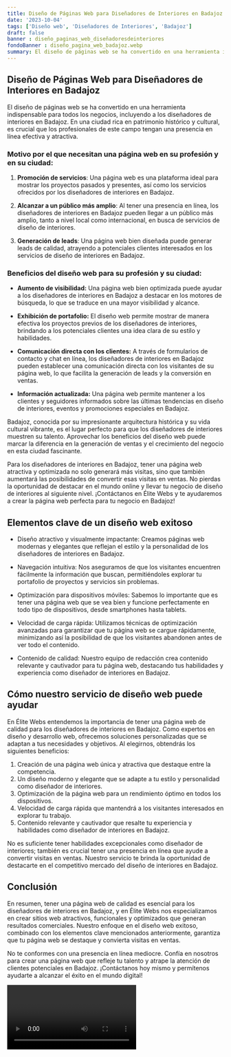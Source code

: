 ```yaml
---
title: Diseño de Páginas Web para Diseñadores de Interiores en Badajoz
date: '2023-10-04'
tags: ['Diseño web', 'Diseñadores de Interiores', 'Badajoz']
draft: false
banner : diseño_paginas_web_diseñadoresdeinteriores
fondoBanner : diseño_pagina_web_badajoz.webp
summary: El diseño de páginas web se ha convertido en una herramienta indispensable para todos los negocios, incluyendo a los diseñadores de interiores en Badajoz. En una ciudad rica en patrimonio histórico y cultural, es crucial que los profesionales de este campo tengan una presencia en línea efectiva y atractiva.
---
```


## Diseño de Páginas Web para Diseñadores de Interiores en Badajoz

El diseño de páginas web se ha convertido en una herramienta indispensable para todos los negocios, incluyendo a los diseñadores de interiores en Badajoz. En una ciudad rica en patrimonio histórico y cultural, es crucial que los profesionales de este campo tengan una presencia en línea efectiva y atractiva.

### Motivo por el que necesitan una página web en su profesión y en su ciudad:

1. **Promoción de servicios**: Una página web es una plataforma ideal para mostrar los proyectos pasados y presentes, así como los servicios ofrecidos por los diseñadores de interiores en Badajoz.

2. **Alcanzar a un público más amplio**: Al tener una presencia en línea, los diseñadores de interiores en Badajoz pueden llegar a un público más amplio, tanto a nivel local como internacional, en busca de servicios de diseño de interiores.

3. **Generación de leads**: Una página web bien diseñada puede generar leads de calidad, atrayendo a potenciales clientes interesados en los servicios de diseño de interiores en Badajoz.

### Beneficios del diseño web para su profesión y su ciudad:

- **Aumento de visibilidad:** Una página web bien optimizada puede ayudar a los diseñadores de interiores en Badajoz a destacar en los motores de búsqueda, lo que se traduce en una mayor visibilidad y alcance.

- **Exhibición de portafolio:** El diseño web permite mostrar de manera efectiva los proyectos previos de los diseñadores de interiores, brindando a los potenciales clientes una idea clara de su estilo y habilidades.

- **Comunicación directa con los clientes:** A través de formularios de contacto y chat en línea, los diseñadores de interiores en Badajoz pueden establecer una comunicación directa con los visitantes de su página web, lo que facilita la generación de leads y la conversión en ventas.

- **Información actualizada:** Una página web permite mantener a los clientes y seguidores informados sobre las últimas tendencias en diseño de interiores, eventos y promociones especiales en Badajoz.

Badajoz, conocida por su impresionante arquitectura histórica y su vida cultural vibrante, es el lugar perfecto para que los diseñadores de interiores muestren su talento. Aprovechar los beneficios del diseño web puede marcar la diferencia en la generación de ventas y el crecimiento del negocio en esta ciudad fascinante.

Para los diseñadores de interiores en Badajoz, tener una página web atractiva y optimizada no solo generará más visitas, sino que también aumentará las posibilidades de convertir esas visitas en ventas. No pierdas la oportunidad de destacar en el mundo online y llevar tu negocio de diseño de interiores al siguiente nivel. ¡Contáctanos en Élite Webs y te ayudaremos a crear la página web perfecta para tu negocio en Badajoz!

<GifSeo />

<Cta />

## Elementos clave de un diseño web exitoso

- Diseño atractivo y visualmente impactante: Creamos páginas web modernas y elegantes que reflejan el estilo y la personalidad de los diseñadores de interiores en Badajoz.

- Navegación intuitiva: Nos aseguramos de que los visitantes encuentren fácilmente la información que buscan, permitiéndoles explorar tu portafolio de proyectos y servicios sin problemas.

- Optimización para dispositivos móviles: Sabemos lo importante que es tener una página web que se vea bien y funcione perfectamente en todo tipo de dispositivos, desde smartphones hasta tablets.

- Velocidad de carga rápida: Utilizamos técnicas de optimización avanzadas para garantizar que tu página web se cargue rápidamente, minimizando así la posibilidad de que los visitantes abandonen antes de ver todo el contenido.

- Contenido de calidad: Nuestro equipo de redacción crea contenido relevante y cautivador para tu página web, destacando tus habilidades y experiencia como diseñador de interiores en Badajoz.

## Cómo nuestro servicio de diseño web puede ayudar

En Élite Webs entendemos la importancia de tener una página web de calidad para los diseñadores de interiores en Badajoz. Como expertos en diseño y desarrollo web, ofrecemos soluciones personalizadas que se adaptan a tus necesidades y objetivos. Al elegirnos, obtendrás los siguientes beneficios:

1. Creación de una página web única y atractiva que destaque entre la competencia.
2. Un diseño moderno y elegante que se adapte a tu estilo y personalidad como diseñador de interiores.
3. Optimización de la página web para un rendimiento óptimo en todos los dispositivos.
4. Velocidad de carga rápida que mantendrá a los visitantes interesados en explorar tu trabajo.
5. Contenido relevante y cautivador que resalte tu experiencia y habilidades como diseñador de interiores en Badajoz.

No es suficiente tener habilidades excepcionales como diseñador de interiores; también es crucial tener una presencia en línea que ayude a convertir visitas en ventas. Nuestro servicio te brinda la oportunidad de destacarte en el competitivo mercado del diseño de interiores en Badajoz.

## Conclusión

En resumen, tener una página web de calidad es esencial para los diseñadores de interiores en Badajoz, y en Élite Webs nos especializamos en crear sitios web atractivos, funcionales y optimizados que generan resultados comerciales. Nuestro enfoque en el diseño web exitoso, combinado con los elementos clave mencionados anteriormente, garantiza que tu página web se destaque y convierta visitas en ventas.

No te conformes con una presencia en línea mediocre. Confía en nosotros para crear una página web que refleje tu talento y atrape la atención de clientes potenciales en Badajoz. ¡Contáctanos hoy mismo y permítenos ayudarte a alcanzar el éxito en el mundo digital!

<Video />

<CtaBot job='Diseñadores de Interiores' city='Badajoz'/>

<Gmaps query='Badajoz+españa+maps' />